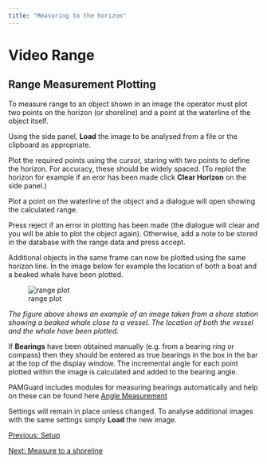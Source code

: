 ```yaml
---
title: "Measuring to the horizon"
---
```

Video Range
===========

Range Measurement Plotting
--------------------------

To measure range to an object shown in an image the operator must plot two points on the horizon (or shoreline) and a point at the waterline of the object itself.

Using the side panel, **Load** the image to be analysed from a file or the clipboard as appropriate.

Plot the required points using the cursor, staring with two points to define the horizon. For accuracy, these should be widely spaced. (To replot the horizon for example if an eror has been made click **Clear Horizon** on the side panel.)

Plot a point on the waterline of the object and a dialogue will open showing the calculated range.

Press reject if an error in plotting has been made (the dialogue will clear and you will be able to plot the object again). Otherwise, add a note to be stored in the database with the range data and press accept.

Additional objects in the same frame can now be plotted using the same horizon line. In the image below for example the location of both a boat and a beaked whale have been plotted.

![range plot](images/plot.jpg)

_The figure above shows an example of an image taken from a shore station showing a beaked whale close to a vessel. The location of both the vessel and the whale have been plotted._

If **Bearings** have been obtained manually (e.g. from a bearing ring or compass) then they should be entered as true bearings in the box in the bar at the top of the display window. The incremental angle for each point plotted within the image is calculated and added to the bearing angle.

PAMGuard includes modules for measuring bearings automatically and help on these can be found here [Angle Measurement](../../angleMeasurementHelp/docs/angleMeasurement.html)

Settings will remain in place unless changed. To analyse additional images with the same settings simply **Load** the new image.

  

[Previous: Setup](videoRange_Measuring_setup.html)

[Next: Measure to a shoreline](videoRange_MeasureToShoreline.html)
